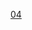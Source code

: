 {{Routemap
| inline = <includeonly>1</includeonly>
| title = 北京地铁4号线
| title-bg = {{北京地铁颜色|4}}
| title-color = white
| map =
uKDSTa~~ ~~ ~~ ~~[[龙背村停车场]]
uBHF~~ ~~{{stl|北京地铁|安河桥北}}
utSTRa
WASSERq\utKRZW\WASSERq~~ ~~ ~~ ~~[[清河 (北京)|清河]]
utBHF~~ ~~{{stl|北京地铁|北宫门}}
\\utSTR\utSTR+l\utCONTfq~~ ~~ ~~ ~~{{rmr|Ricon=R|{{stl|北京地铁|北安河}}}}
\utBHF!~HUBaq\utKBHFxe!~HUBeq~~ ~~{{stl|北京地铁|西苑}}~~{{北京地铁线路名|16|N}}
utCONTgq\utKRZto\utSTRr~~ ~~ ~~ ~~{{rmr|Licon=L|{{stl|北京地铁|玉渊潭东门}}<!--{{stl|北京地铁|宛平城}}-->}}
utBHF~~ ~~{{stl|北京地铁|圆明园}}
WASSERq\utKRZW\WASSERq~~ ~~ ~~ ~~[[万泉河 (北京)|万泉河]]
utBHF~~ ~~{{stl|北京地铁|北京大学东门}}
utBHF~~ ~~{{stl|北京地铁|中关村}}
utCONTgq\utABZq2\utTINTt!~utSTRc3\utSTRq\utCONTfq~~ ~~{{stl|北京地铁|海淀黄庄}}~~{{北京地铁线路名|10|N}}~~{{rmr|Licon=L|Ricon=R|外环|内环}}
utSTRc1\utABZg+4\~~ ~~ ~~ ~~联络线往{{北京地铁线路名|10}}<ref>{{cite web|url=http://www.cqvip.com/onlineread/onlineread.asp?ID=27531716|title=北京地铁10号线轨道道床结构设计|accessdate=2009-09-19|work=孙鑫、王进、高晓新、曾向荣|publisher=铁道标准设计 2008年第7期}}</ref>
\utBHF!~HUB2\HUBc3~~ ~~{{stl|北京地铁|人民大学}}~~{{Dim|{{北京地铁线路名|12|N}} {{BJS Dater|12|（|year|）}}}}
uextCONTgq\uextSTRq\uetKRZto!~HUBc1\uextBHFq!~HUB4\uextCONTfq~~ ~~ ~~ ~~{{rmr|Licon=L|Ricon=R|{{stl|北京地铁|四季青}}|{{stl|北京地铁|东风}}}}
utBHF~~ ~~{{stl|北京地铁|魏公村}}
\utKRWgl\utKRW+r~~ ~~ ~~ ~~联络线往{{北京地铁线路名|9}}<ref>{{cite web|url=http://www.cqvip.com/onlineread/onlineread.asp?ID=25998112|title=白石桥车站渡线地表沉降的数值分析|publisher=《山西建筑》 2007年第33卷第35期|work=杨武子|accessdate=2009-09-18}}</ref>
HUBrg\utXBHF-L!~HUBq\utXBHF-R!~HUBeq~~ ~~{{stl|北京地铁|国家图书馆}}~~{{北京地铁线路名|9|N}} {{北京地铁线路名|16|N}}
utCONTgq\utBHFq!~HUBe\utKRZto\utKRZto\utSTR+r~~ ~~ ~~ ~~{{北京地铁线路名|16|N}}{{rmr|Licon=L|{{stl|北京地铁|北安河}}}}
WASSERq\WASSERq\utKRZW\WASSERq!~utSTR\utKRZW~~ ~~ ~~ ~~[[南长河]]
\utCONTgq\utKRZto\utSTRr\utSTR~~ ~~ ~~ ~~{{北京地铁线路名|9|N}}{{rmr|Licon=L|{{stl|北京地铁|郭公庄}}}}
\utCONTgq\utKRZto\utSTRq\utSTRr~~ ~~ ~~ ~~{{北京地铁线路名|16|N}}{{rmr|Licon=L|{{stl|北京地铁|玉渊潭东门}}<!--{{stl|北京地铁|宛平城}}-->}}
utBHF~~ ~~{{stl|北京地铁|动物园}}
\\utSTR!~HUBc2\BLa!~uhKBHFaq!~HUB3\uhCONTfq~~ ~~ ~~ ~~{{北京地铁线路名|13|N}}{{rmr|Ricon=R|{{stl|北京地铁|东直门}}}}
\LDER\utSTR!~HUBf+1\BLe!~KBHFaq!~HUBc4\CONTfq~~ ~~ ~~ ~~国铁[[北京北站]]，[[京张城际铁路]]等
utCONTgq\utSTRq\utTINTt!~HUBe\utSTRq\utCONTfq~~ ~~{{stl|北京地铁|西直门}}~~{{北京地铁线路名|2|N}} {{北京地铁线路名|13|N}}~~{{北京地铁线路名|2|N}}{{rmr|Licon=L|Ricon=R|外环|内环}}
utBHF~~ ~~{{stl|北京地铁|新街口}}
utSTR+l\utSTRq\utKRZto\utCONTfq\~~ ~~ ~~ ~~{{北京地铁线路名|19|N}}{{rmr|Ricon=R|{{stl|北京地铁|牡丹园}}}}
uetBHF!~HUBaq\HUBtf\utBHF!~HUBeq\\~~ ~~{{stl|北京地铁|平安里}}~~{{北京地铁线路名|6|N}} {{Dim|{{北京地铁线路名|19|N}}}}
utCONTgq\utKRZtu\utBHFq!~HUBe\utKRZto\utCONTfq\\~~ ~~ ~~ ~~{{北京地铁线路名|6|N}}{{rmr|Licon=L|Ricon=R|{{stl|北京地铁|金安桥}}|{{stl|北京地铁|潞城}}}}
utCONTf\\utSTR\\~~ ~~ ~~ ~~{{北京地铁线路名|19|N}}{{rmr|Ricon=D|{{stl|北京地铁|新宫}}}}
utBHF~~ ~~{{stl|北京地铁|西四}}
utBHF~~ ~~{{stl|北京地铁|灵境胡同}}
\utBHF!~HUB2\HUBc3~~ ~~{{stl|北京地铁|西单}}~~{{北京地铁线路名|1|N}}
\utCONTgq\utKRZtu!~HUBc1\utBHFq!~HUB4\utCONTfq~~ ~~ ~~ ~~{{rmr|Licon=L|Ricon=R|{{stl|北京地铁|古城}}|{{北京地铁线路名|八|N}}{{stl|北京地铁|环球度假区}}}}
\utCONTgq\utKRZtu\utBHFq!~HUBa\utCONTfq~~ ~~ ~~ ~~{{rmr|Licon=L|Ricon=R|内环|外环}}
\tCONTgq\umtKRZto\tSTRq!~HUB\tCONTfq~~ ~~ ~~ ~~[[北京地下直径线]]
\utBHF!~HUBaq\HUBrf~~ ~~{{stl|北京地铁|宣武门}}~~{{北京地铁线路名|2|N}}
\utCONTgq\utTINTt\utSTRq\utCONTfq~~ ~~{{stl|北京地铁|菜市口}}~~{{北京地铁线路名|7|N}}~~{{rmr|Licon=L|Ricon=R|{{stl|北京地铁|北京西站}}|{{stl|北京地铁|环球度假区}}}}
utBHF~~ ~~{{stl|北京地铁|陶然亭}}
WASSERq\utKRZW\WASSERq~~ ~~ ~~ ~~[[南护城河 (北京)|南护城河]]
CONTgq\BHFq!~HUB2\umtKRZ!~HUBc3\CONTfq\LDER~~ ~~ ~~ ~~国铁[[北京南站]]，[[京沪线]]、[[京沪高速铁路|京沪高铁]]、[[京津城际铁路|京津城际]]等
utCONTgq\utSTRq!~HUBc1\utTINTt!~HUB4\utCONTfq\~~ ~~{{stl|北京地铁|北京南站}}~~{{北京地铁线路名|14|N}}~~{{rmr|Licon=L|Ricon=R|{{stl|北京地铁|张郭庄}}|{{stl|北京地铁|善各庄}}}}
WASSERq\utKRZW\WASSERq~~ ~~ ~~ ~~[[凉水河]]
WASSERq\utKRZW\WASSERq~~ ~~ ~~ ~~[[马草河]]
utBHF~~ ~~{{stl|北京地铁|马家堡}}
utCONTgq\utSTRq\utTINTt\utCONTfq\~~ ~~{{stl|北京地铁|角门西}}~~{{北京地铁线路名|10|N}}~~{{rmr|Licon=L|Ricon=R|内环|外环}}
utBHF~~ ~~{{stl|北京地铁|公益西桥}}
uKDSTCCaq\utABZgr\~~ ~~ ~~ ~~[[马家堡车辆段]]
utSTR+GRZq~~ ~~ ~~ ~~以下为{{北京地铁线路名|大}}
utCONTf~~ ~~ ~~ ~~{{rmr|Ricon=D|{{stl|北京地铁|天宫院}}}}
| bottom = {{navbar|北京地铁RDT/4}}
}}
<noinclude>
{{Rdt intro|[[北京地铁4号线]]}}
[[Category:北京地铁RDT|04]]
</noinclude>
